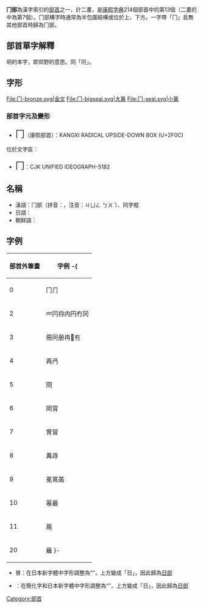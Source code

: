 {{NoteTA
|zh-cn:字符; zh-tw:字元;
}}
{{Infobox Kangxi radical
|13|uni=5182
|prev=八
|next=冖
|meaning=郊野
|pny= jiōng
|bopo= ㄐㄩㄥ
|gr= jiong
|wade= chiung<sup>1</sup>
|jyutping= gwing1
|yale= gwing2
|poj= keng
|hi= まきがまえ makigamae
|kanji= 牧構 makigamae
|hang= 멀 meol
|hanja= 경 gyeong
}}
'''冂部'''為漢字索引的[[部首|部首]]之一，計二畫，是[[康熙字典|康熙字典]]214個部首中的第13個（二畫的中為第7個）。冂部構字時通常為半包圍結構或位於上、下方。一字帶「冂」且無其他部首時歸為冂部。

== 部首單字解釋 ==

坰的本字，即郊野的意思。同「冋」。

== 字形 ==
<gallery>
File:冂-bronze.svg|金文
File:冂-bigseal.svg|大篆
File:冂-seal.svg|小篆
</gallery>

===部首字元及變形===
*<span style="font-size:x-large;">⼌</span>（康熙部首）：KANGXI RADICAL UPSIDE-DOWN BOX (U+2F0C)

位於文字區：
*<span style="font-size:x-large;">冂</span>：CJK UNIFIED IDEOGRAPH-5182

== 名稱 ==
* 漢語：冂部（拼音：{{lang|la|jiōngbù}}，注音：ㄐㄩㄥ ㄅㄨˋ）、同字框
* 日語：{{lang|ja|冂部（けいぶ）、冏構（けいがまえ）、牧構（まきがまえ）、同構（どうがまえ）、円構（えんがまえ）}}
* 朝鲜語：{{lang|ko|멀경몸부}}

==字例==
{| class="wikitable"
! 部首外筆畫 !! 字例
-{
|-
| 0 || 冂⺆
|-
| 2 || 𠔿冃冄内円冇冈
|-
| 3 || 冊冋册冉𠕄𠕇
|-
| 4 || 再冎
|-
| 5 || 冏
|-
| 6 || 㒺冐
|-
| 7 || 冑冒
|-
| 8 || 冓冔
|-
| 9 || 冕㒻㒼
|-
| 10 || 㒽最
|-
| 11 || 㒾
|-
| 20 || 㒿
}-
|}

* 冒：在日本新字體中字形調整為“{{Lang|ja|冒}}”，上方變成「日」，因此歸為[[日部|日部]]
* {{Lang|zh-tw|最}}：在簡化字和日本新字體中字形調整為“{{Lang|zh-cn|最}}”，上方變成「日」，因此歸為[[日部|日部]]

{{康熙部首}}
{{简体中文部首}}
{{lang-stub}}

[[Category:部首|Category:部首]]
